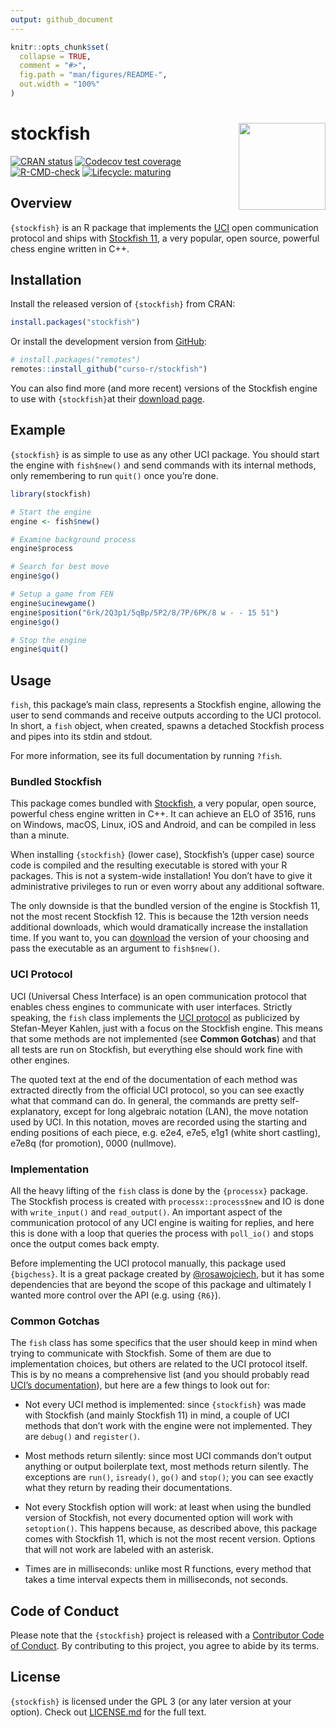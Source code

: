 ```yaml
---
output: github_document
---
```


<!-- README.md is generated from README.Rmd. Please edit that file -->

```r
knitr::opts_chunk$set(
  collapse = TRUE,
  comment = "#>",
  fig.path = "man/figures/README-",
  out.width = "100%"
)
```

# stockfish <a href='https://curso-r.com/'><img src='man/figures/logo.png' align="right" height="139" /></a>

<!-- badges: start -->
[![CRAN status](https://www.r-pkg.org/badges/version/stockfish)](https://CRAN.R-project.org/package=stockfish)
[![Codecov test coverage](https://codecov.io/gh/curso-r/stockfish/branch/master/graph/badge.svg)](https://codecov.io/gh/curso-r/stockfish?branch=master)
[![R-CMD-check](https://github.com/curso-r/stockfish/workflows/R-CMD-check/badge.svg)](https://github.com/curso-r/stockfish/actions)
[![Lifecycle: maturing](https://img.shields.io/badge/lifecycle-maturing-blue.svg)](https://lifecycle.r-lib.org/articles/stages.html)
<!-- badges: end -->

## Overview

`{stockfish}` is an R package that implements the
[UCI](http://wbec-ridderkerk.nl/html/UCIProtocol.html) open communication
protocol and ships with
[Stockfish 11](https://github.com/official-stockfish/Stockfish), a very popular,
open source, powerful chess engine written in C++.

## Installation

Install the released version of `{stockfish}` from CRAN:

``` r
install.packages("stockfish")
```

Or install the development version from
[GitHub](https://github.com/curso-r/stockfish):

``` r
# install.packages("remotes")
remotes::install_github("curso-r/stockfish")
```

You can also find more (and more recent) versions of the Stockfish engine to use
with `{stockfish}`at their [download page](https://stockfishchess.org/download/).

## Example

`{stockfish}` is as simple to use as any other UCI package. You should start the
engine with `fish$new()` and send commands with its internal methods, only
remembering to run `quit()` once you're done.

```r
library(stockfish)

# Start the engine
engine <- fish$new()

# Examine background process
engine$process

# Search for best move
engine$go()

# Setup a game from FEN
engine$ucinewgame()
engine$position("6rk/2Q3p1/5qBp/5P2/8/7P/6PK/8 w - - 15 51")
engine$go()

# Stop the engine
engine$quit()
```

## Usage

`fish`, this package's main class, represents a Stockfish engine, allowing the
user to send commands and receive outputs according to the UCI protocol. In
short, a `fish` object, when created, spawns a detached Stockfish process and
pipes into its stdin and stdout.

For more information, see its full documentation by running `?fish`.

### Bundled Stockfish

This package comes bundled with
[Stockfish](https://github.com/official-stockfish/Stockfish), a very popular,
open source, powerful chess engine written in C++. It can achieve an ELO of
3516, runs on Windows, macOS, Linux, iOS and Android, and can be compiled in
less than a minute.

When installing `{stockfish}` (lower case), Stockfish's (upper case) source
code is compiled and the resulting executable is stored with your R packages.
This is not a system-wide installation! You don't have to give it
administrative privileges to run or even worry about any additional software.

The only downside is that the bundled version of the engine is Stockfish 11,
not the most recent Stockfish 12. This is because the 12th version needs
additional downloads, which would dramatically increase the installation time.
If you want to, you can [download](https://stockfishchess.org/download/) the
version of your choosing and pass the executable as an argument to
`fish$new()`.

### UCI Protocol

UCI (Universal Chess Interface) is an open communication protocol that
enables chess engines to communicate with user interfaces. Strictly speaking,
the `fish` class implements the
[UCI protocol](http://wbec-ridderkerk.nl/html/UCIProtocol.html) as
publicized by Stefan-Meyer Kahlen, just with a focus on the Stockfish engine.
This means that some methods are not implemented (see **Common Gotchas**) and
that all tests are run on Stockfish, but everything else should work fine
with other engines.

The quoted text at the end of the documentation of each method was extracted
directly from the official UCI protocol, so you can see exactly what that
command can do. In general, the commands are pretty self-explanatory, except
for long algebraic notation (LAN), the move notation used by UCI. In this
notation, moves are recorded using the starting and ending positions of each
piece, e.g. e2e4, e7e5, e1g1 (white short castling), e7e8q (for promotion),
0000 (nullmove).

### Implementation

All the heavy lifting of the `fish` class is done by the `{processx}` package.
The Stockfish process is created with `processx::process$new` and IO is done
with `write_input()` and `read_output()`. An important aspect of the
communication protocol of any UCI engine is waiting for replies, and here this
is done with a loop that queries the process with `poll_io()` and stops once the
output comes back empty.

Before implementing the UCI protocol manually, this package used
`{bigchess}`. It is a great package created by
[\@rosawojciech](https://github.com/rosawojciech), but it has some
dependencies that are beyond the scope of this package and ultimately I
wanted more control over the API (e.g. using `{R6}`).

### Common Gotchas

The `fish` class has some specifics that the user should keep in mind when
trying to communicate with Stockfish. Some of them are due to implementation
choices, but others are related to the UCI protocol itself. This is by no
means a comprehensive list (and you should probably read
[UCI's documentation](http://wbec-ridderkerk.nl/html/UCIProtocol.html)), but
here are a few things to look out for:

- Not every UCI method is implemented: since `{stockfish}` was made with
Stockfish (and mainly Stockfish 11) in mind, a couple of UCI methods that
don't work with the engine were not implemented. They are `debug()` and
`register()`.

* Most methods return silently: since most UCI commands don't output anything
or output boilerplate text, most methods return silently. The
exceptions are `run()`, `isready()`, `go()` and `stop()`; you can see exactly
what they return by reading their documentations.

* Not every Stockfish option will work: at least when using the bundled
version of Stockfish, not every documented option will work with `setoption()`.
This happens because, as described above, this package comes with Stockfish
11, which is not the most recent version. Options that will not work are
labeled with an asterisk.

* Times are in milliseconds: unlike most R functions, every method that takes
a time interval expects them in milliseconds, not seconds.

## Code of Conduct

Please note that the `{stockfish}` project is released with a
[Contributor Code of Conduct](https://contributor-covenant.org/version/2/0/CODE_OF_CONDUCT.html).
By contributing to this project, you agree to abide by its terms.

## License

`{stockfish}` is licensed under the GPL 3 (or any later version at your option).
Check out [LICENSE.md](https://github.com/curso-r/stockfish/blob/master/LICENSE.md) for the full text.
